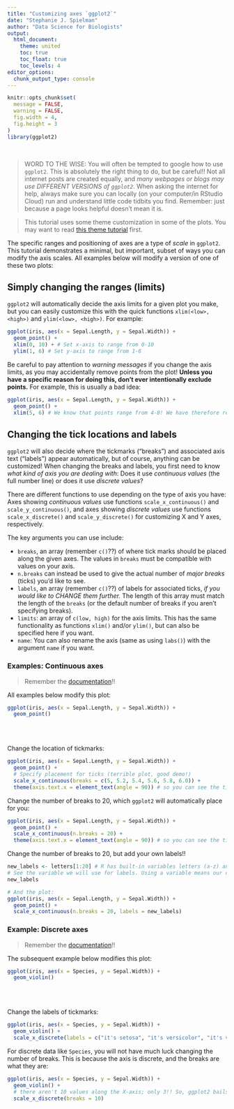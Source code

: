 ```yaml
---
title: "Customizing axes `ggplot2`"
date: "Stephanie J. Spielman"
author: "Data Science for Biologists"
output: 
  html_document:
    theme: united
    toc: true
    toc_float: true
    toc_levels: 4
editor_options: 
  chunk_output_type: console
---
```




```r
knitr::opts_chunk$set(
  message = FALSE,
  warning = FALSE,
  fig.width = 4,
  fig.height = 3
)
library(ggplot2)
```
<br>

> WORD TO THE WISE: You will often be tempted to google how to use `ggplot2`. This is absolutely the right thing to do, but be careful!! Not all internet posts are created equally, and _many webpages or blogs may use DIFFERENT VERSIONS of `ggplot2`_. When asking the internet for help, always make sure you can locally (on your computer/in RStudio Cloud) run and understand little code tidbits you find. Remember: just because a page looks helpful doesn't mean it is.

> This tutorial uses some theme customization in some of the plots. You may want to read [this theme tutorial](https://htmlpreview.github.io/?https://raw.githubusercontent.com/sjspielman/datascience_for_biologists/master/tutorials/themes.html) first.

The specific ranges and positioning of axes are a type of *scale* in `ggplot2`. This tutorial demonstrates a minimal, but important, subset of ways you can modify the axis scales. All examples below will modify a version of one of these two plots:

## Simply changing the ranges (limits)

`ggplot2` will automatically decide the axis limits for a given plot you make, but you can easily customize this with the quick functions `xlim(<low>, <high>)` and `ylim(<low>, <high>)`. For example:

```r
ggplot(iris, aes(x = Sepal.Length, y = Sepal.Width)) + 
  geom_point() +
  xlim(0, 10) + # Set x-axis to range from 0-10
  ylim(1, 6) # Set y-axis to range from 1-6
```

Be careful to pay attention to *warning messages* if you change the axis limits, as you may accidentally remove points from the plot! **Unless you have a specific reason for doing this, don't ever intentionally exclude points.** For example, this is usually a bad idea:


```r
ggplot(iris, aes(x = Sepal.Length, y = Sepal.Width)) + 
  geom_point() +
  xlim(5, 6) # We know that points range from 4-8! We have therefore removed a bunch of points from the final plot
```


## Changing the tick locations and labels 

`ggplot2` will also decide where the tickmarks ("breaks") and associated axis text ("labels") appear automatically, but of course, anything can be customized! When changing the breaks and labels, you first need to know *what kind of axis you are dealing with*: Does it use *continuous values* (the full number line) or does it use *discrete values*?

There are different functions to use depending on the type of axis you have: Axes showing *continuous values* use functions `scale_x_continuous()` and `scale_y_continuous()`, and axes showing *discrete values* use functions `scale_x_discrete()` and `scale_y_discrete()` for customizing X and Y axes, respectively. 

The key arguments you can use include:

+ `breaks`, an array (remember `c()`??) of where tick marks should be placed along the given axes. The values in `breaks` must be compatible with values on your axis.
+ `n.breaks` can instead be used to give the actual number of *major breaks* (ticks) you'd like to see. 
+ `labels`, an array (remember `c()`??) of labels for associated ticks, *if you would like to CHANGE them further.* The length of this array must match the length of the `breaks` (or the default number of breaks if you aren't specifying breaks).
+ `limits`: an array of `c(low, high)` for the axis limits. This has the same functionality as functions `xlim()` and/or `ylim()`, but can also be specified here if you want.
+ `name`: You can also rename the axis (same as using `labs()`) with the argument `name` if you want.

### Examples: Continuous axes

> Remember the [documentation](https://ggplot2.tidyverse.org/reference/scale_continuous.html)!!

All examples below modify this plot:
```r
ggplot(iris, aes(x = Sepal.Length, y = Sepal.Width)) + 
  geom_point()
```

<br><br>

Change the location of tickmarks:
```r
ggplot(iris, aes(x = Sepal.Length, y = Sepal.Width)) + 
  geom_point() + 
  # Specify placement for ticks (terrible plot, good demo!)
  scale_x_continuous(breaks = c(5, 5.2, 5.4, 5.6, 5.8, 6.0)) + 
  theme(axis.text.x = element_text(angle = 90)) # so you can see the tick labels clearly
```

Change the number of breaks to 20, which `ggplot2` will automatically place for you:
```r
ggplot(iris, aes(x = Sepal.Length, y = Sepal.Width)) + 
  geom_point() + 
  scale_x_continuous(n.breaks = 20) +
  theme(axis.text.x = element_text(angle = 90)) # so you can see the tick labels clearly
```

Change the number of breaks to 20, but add your own labels!!
```r
new_labels <- letters[1:20] # R has built-in variables letters (a-z) and LETTERS (A-Z). This line says, "take the 1st-20th value in letters and save to a variable called `new_labels`". 
# See the variable we will use for labels. Using a variable means our code is more reproducible!
new_labels

# And the plot:
ggplot(iris, aes(x = Sepal.Length, y = Sepal.Width)) + 
  geom_point() + 
  scale_x_continuous(n.breaks = 20, labels = new_labels)
```




### Example: Discrete axes

> Remember the [documentation](https://ggplot2.tidyverse.org/reference/scale_discrete.html)!!

The subsequent example below modifies this plot:
```r
ggplot(iris, aes(x = Species, y = Sepal.Width)) + 
  geom_violin()
```

<br><br>

Change the labels of tickmarks:
```r
ggplot(iris, aes(x = Species, y = Sepal.Width)) + 
  geom_violin() + 
  scale_x_discrete(labels = c("it's setosa", "it's versicolor", "it's virginica"))
```

For discrete data like `Species`, you will not have much luck changing the number of breaks. This is because the axis is discrete, and the breaks are what they are:
```r
ggplot(iris, aes(x = Species, y = Sepal.Width)) + 
  geom_violin() + 
  # there aren't 10 values along the X-axis; only 3!! So, ggplot2 bails.
  scale_x_discrete(breaks = 10)
```

